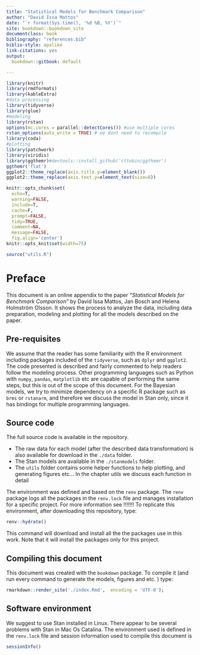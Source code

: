 ```yaml
---
title: "Statistical Models for Benchmark Comparison"
author: "David Issa Mattos"
date: "`r format(Sys.time(), '%d %B, %Y')`"
site: bookdown::bookdown_site
documentclass: book
bibliography: "references.bib"
biblio-style: apalike
link-citations: yes
output:
  bookdown::gitbook: default

---
```


```r
library(knitr)
library(rmdformats)
library(kableExtra)
#data processing
library(tidyverse)
library(glue)
#modeling
library(rstan)
options(mc.cores = parallel::detectCores()) #use multiple cores
rstan_options(auto_write = TRUE) # we dont need to recompile
library(coda)
#plotting
library(patchwork)
library(viridis)
library(ggthemr)#devtools::install_github('cttobin/ggthemr')
ggthemr('flat')
ggplot2::theme_replace(axis.title.y=element_blank())
ggplot2::theme_replace(axis.text.y=element_text(size=8))

knitr::opts_chunk$set(
  echo=T, 
  warning=FALSE, 
  include=T,
  cache=F,
  prompt=FALSE,
  tidy=TRUE,
  comment=NA,
  message=FALSE,
  fig.align='center')
knitr::opts_knit$set(width=75)

source("utils.R")
```


# Preface {-}

This document is an online appendix to the paper *"Statistical Models for Benchmark Comparison"* by David Issa Mattos, Jan Bosch and Helena Holmström Olsson. It shows the process to analyze the data, including data preparation, modeling and plotting for all the models described on the paper. 


## Pre-requisites {-}

We assume that the reader has some familiarity with the R environment including packages included of the `tidyverse`, such as `dplyr` and `ggplot2`. The code presented is described and fairly commented to help readers follow the modeling process. Other programming languages such as Python with `numpy`, `pandas`, `matplotlib` etc are capable of performing the same steps, but this is out of the scope of this document. For the Bayesian models, we try to minimize dependency on a specific R package such as `brms` or `rstanarm`, and therefore we discuss the model in Stan only, since it has bindings for multiple programming languages. 

## Source code {-}

The full source code is available in the repository.

* The raw data for each model (after the described data transformation) is also available for download in the `./data` folder.
* The Stan models are available in the `./stanmodels` folder.
* The `utils` folder contains some helper functions to help plotting, and generating figures etc... In the chapter *utils* we discuss each function in detail 


The environment was defined and based on the `renv` package. The `renv` package logs all the packages in the `renv.lock` file and manages installation for a specific project. For more information see !!!!!!!
To replicate this environment, after downloading this repository, type:

```r
renv::hydrate()
```

This command will download and install all the the packages use in this work. Note that it will install the packages only for this project. 


## Compiling this document {-}

This document was created with the `bookdown` package. To compile it (and run every command to generate the models, figures and etc. ) type:

```r
rmarkdown::render_site('./index.Rmd',  encoding = 'UTF-8');
```

## Software environment {-}

We suggest to use Stan installed in Linux. There appear to be several problems with Stan in Mac Os Catalina.
The environment used is defined in the `renv.lock` file and session information used to compile this document is 

```r
sessionInfo()
```

